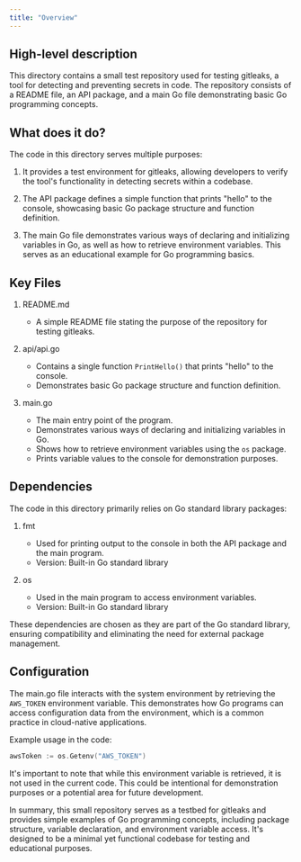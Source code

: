 ```yaml
---
title: "Overview"
---
```


## High-level description
This directory contains a small test repository used for testing gitleaks, a tool for detecting and preventing secrets in code. The repository consists of a README file, an API package, and a main Go file demonstrating basic Go programming concepts.

## What does it do?
The code in this directory serves multiple purposes:

1. It provides a test environment for gitleaks, allowing developers to verify the tool's functionality in detecting secrets within a codebase.

2. The API package defines a simple function that prints "hello" to the console, showcasing basic Go package structure and function definition.

3. The main Go file demonstrates various ways of declaring and initializing variables in Go, as well as how to retrieve environment variables. This serves as an educational example for Go programming basics.

## Key Files

1. README.md
   - A simple README file stating the purpose of the repository for testing gitleaks.

2. api/api.go
   - Contains a single function `PrintHello()` that prints "hello" to the console.
   - Demonstrates basic Go package structure and function definition.

3. main.go
   - The main entry point of the program.
   - Demonstrates various ways of declaring and initializing variables in Go.
   - Shows how to retrieve environment variables using the `os` package.
   - Prints variable values to the console for demonstration purposes.

## Dependencies
The code in this directory primarily relies on Go standard library packages:

1. fmt
   - Used for printing output to the console in both the API package and the main program.
   - Version: Built-in Go standard library

2. os
   - Used in the main program to access environment variables.
   - Version: Built-in Go standard library

These dependencies are chosen as they are part of the Go standard library, ensuring compatibility and eliminating the need for external package management.

## Configuration
The main.go file interacts with the system environment by retrieving the `AWS_TOKEN` environment variable. This demonstrates how Go programs can access configuration data from the environment, which is a common practice in cloud-native applications.

Example usage in the code:

```go
awsToken := os.Getenv("AWS_TOKEN")
```

It's important to note that while this environment variable is retrieved, it is not used in the current code. This could be intentional for demonstration purposes or a potential area for future development.

In summary, this small repository serves as a testbed for gitleaks and provides simple examples of Go programming concepts, including package structure, variable declaration, and environment variable access. It's designed to be a minimal yet functional codebase for testing and educational purposes.